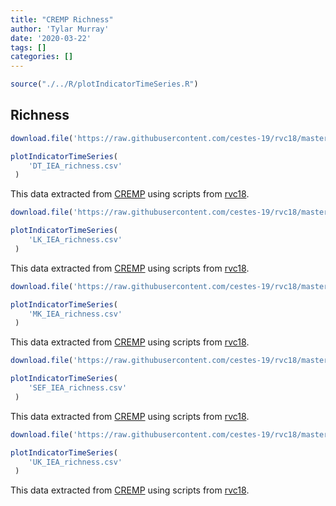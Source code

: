 ```yaml
---
title: "CREMP Richness"
author: 'Tylar Murray'
date: '2020-03-22'
tags: []
categories: []
---
```


```r
source("./../R/plotIndicatorTimeSeries.R")
```

## Richness

```r
download.file('https://raw.githubusercontent.com/cestes-19/rvc18/master/CREMP_Reef_code/IEA_output/DT_IEA_richness.csv', 'DT_IEA_richness.csv')
```

```r
plotIndicatorTimeSeries(
    'DT_IEA_richness.csv'
 )
```
This data extracted from [CREMP](obis.org/) using scripts from [rvc18](https://github.com/cestes-19/rvc18).

```r
download.file('https://raw.githubusercontent.com/cestes-19/rvc18/master/CREMP_Reef_code/IEA_output/LK_IEA_richness.csv', 'LK_IEA_richness.csv')
```

```r
plotIndicatorTimeSeries(
    'LK_IEA_richness.csv'
 )
```
This data extracted from [CREMP](obis.org/) using scripts from [rvc18](https://github.com/cestes-19/rvc18).

```r
download.file('https://raw.githubusercontent.com/cestes-19/rvc18/master/CREMP_Reef_code/IEA_output/MK_IEA_richness.csv', 'MK_IEA_richness.csv')
```

```r
plotIndicatorTimeSeries(
    'MK_IEA_richness.csv'
 )
```
This data extracted from [CREMP](obis.org/) using scripts from [rvc18](https://github.com/cestes-19/rvc18).


```r
download.file('https://raw.githubusercontent.com/cestes-19/rvc18/master/CREMP_Reef_code/IEA_output/SEF_IEA_richness.csv', 'SEF_IEA_richness.csv')
```

```r
plotIndicatorTimeSeries(
    'SEF_IEA_richness.csv'
 )
```
This data extracted from [CREMP](obis.org/) using scripts from [rvc18](https://github.com/cestes-19/rvc18).


```r
download.file('https://raw.githubusercontent.com/cestes-19/rvc18/master/CREMP_Reef_code/IEA_output/UK_IEA_richness.csv', 'UK_IEA_richness.csv')
```

```r
plotIndicatorTimeSeries(
    'UK_IEA_richness.csv'
 )
```
This data extracted from [CREMP](obis.org/) using scripts from [rvc18](https://github.com/cestes-19/rvc18).
